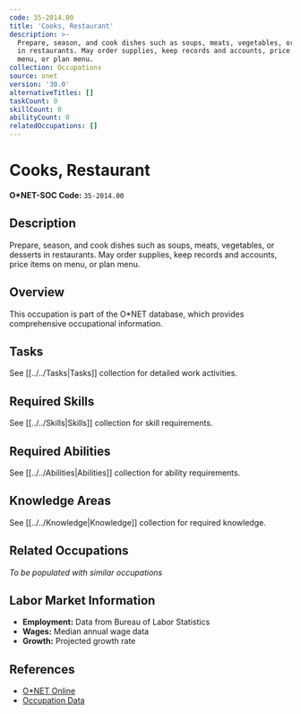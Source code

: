 ```yaml
---
code: 35-2014.00
title: 'Cooks, Restaurant'
description: >-
  Prepare, season, and cook dishes such as soups, meats, vegetables, or desserts
  in restaurants. May order supplies, keep records and accounts, price items on
  menu, or plan menu.
collection: Occupations
source: onet
version: '30.0'
alternativeTitles: []
taskCount: 0
skillCount: 0
abilityCount: 0
relatedOccupations: []
---
```

# Cooks, Restaurant

**O*NET-SOC Code:** `35-2014.00`

## Description

Prepare, season, and cook dishes such as soups, meats, vegetables, or desserts in restaurants. May order supplies, keep records and accounts, price items on menu, or plan menu.

## Overview

This occupation is part of the O*NET database, which provides comprehensive occupational information.

## Tasks

See [[../../Tasks|Tasks]] collection for detailed work activities.

## Required Skills

See [[../../Skills|Skills]] collection for skill requirements.

## Required Abilities

See [[../../Abilities|Abilities]] collection for ability requirements.

## Knowledge Areas

See [[../../Knowledge|Knowledge]] collection for required knowledge.

## Related Occupations

*To be populated with similar occupations*

## Labor Market Information

- **Employment:** Data from Bureau of Labor Statistics
- **Wages:** Median annual wage data
- **Growth:** Projected growth rate

## References

- [O*NET Online](https://www.onetonline.org/link/summary/35-2014.00)
- [Occupation Data](https://www.onetcenter.org/)
